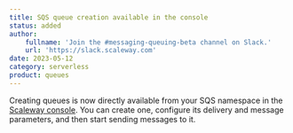 ```yaml
---
title: SQS queue creation available in the console
status: added
author:
    fullname: 'Join the #messaging-queuing-beta channel on Slack.'
    url: 'https://slack.scaleway.com'
date: 2023-05-12
category: serverless
product: queues
---
```


Creating queues is now directly available from your SQS namespace in the [Scaleway console](https://console.scaleway.com/). 
You can create one, configure its delivery and message parameters, and then start sending messages to it. 

